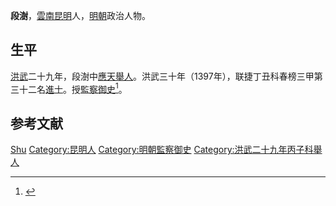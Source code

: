 '''段澍'''，[[雲南|雲南]][[昆明|昆明]]人，[[明朝|明朝]]政治人物。

== 生平 ==
[[洪武|洪武]]二十九年，段澍中[[應天|應天]][[舉人|舉人]]。洪武三十年（1397年），联捷丁丑科春榜三甲第三十二名[[進士|進士]]。授[[監察御史|監察御史]]<ref>{{cite book | language = zh-hans | author = 方國瑜、徐文德、木芹 | coauthors =| title = 雲南史料丛刊 | url =| date = 1998年 | location =| publisher = 雲南大学出版社 | id = Volume 6 | isbn = 9787810258289 | pages = 133頁 }}</ref>。

== 参考文献 ==
{{reflist}}

{{洪武三十年丁丑科殿試金榜}}

{{Authority control}}
{{DEFAULTSORT:Duan段}}
[[Category:段姓|Shu]]
[[Category:昆明人|Category:昆明人]]
[[Category:明朝監察御史|Category:明朝監察御史]]
[[Category:洪武二十九年丙子科舉人|Category:洪武二十九年丙子科舉人]]

{{明朝人物小作品}}